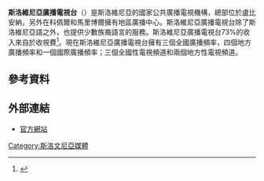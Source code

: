 {{noteTA
|1=zh-hans:斯洛文尼亚;zh-hk:斯洛文尼亞;zh-mo:斯洛文尼亞;zh-tw:斯洛維尼亞;
}}
{{Infobox broadcasting network
| name = 斯洛維尼亞廣播電視台<br>{{lang|sl|Radiotelevizija Slovenija}}
| country = 斯洛維尼亞
| headquarters = 斯洛文尼亚卢布尔雅那
| image = SLO — Ljubljana — Kolodvorska ulica 2 (Radiotelevizija Slovenija) 2020.JPG
| website = [http://www.rtvslo.si/ rtvslo.si]
}}
'''斯洛維尼亞廣播電視台'''（{{lang-sl|'''Radiotelevizija Slovenija'''}}）是斯洛維尼亞的國家公共廣播電視機構，總部位於盧比安納，另外在科佩爾和馬里博爾擁有地區廣播中心。斯洛維尼亞廣播電視台除了斯洛維尼亞語之外，也提供少數族裔語言的服務。斯洛維尼亞廣播電視台73%的收入來自於收視費<ref>{{Cite web |url=http://www.eumap.org/topics/media/television_europe/national/slovenia/media_slove1.pdf |title=存档副本 |access-date=2015-01-16 |archive-date=2009-09-29 |archive-url=https://web.archive.org/web/20090929131443/http://www.eumap.org/topics/media/television_europe/national/slovenia/media_slove1.pdf |dead-url=no }}</ref>。現在斯洛維尼亞廣播電視台擁有三個全國廣播頻率，四個地方廣播頻率和一個國際廣播頻率；三個全國性電視頻道和兩個地方性電視頻道。

==參考資料==
{{Reflist}}

==外部連結==
{{commons category|Radiotelevizija Slovenija}}
*[http://www.rtvslo.si/ 官方網站] {{Wayback|url=http://www.rtvslo.si/ |date=20060929211952 }}{{sl icon}}
{{歐洲廣播聯盟成員}}

[[Category:斯洛文尼亞媒體|Category:斯洛文尼亞媒體]]